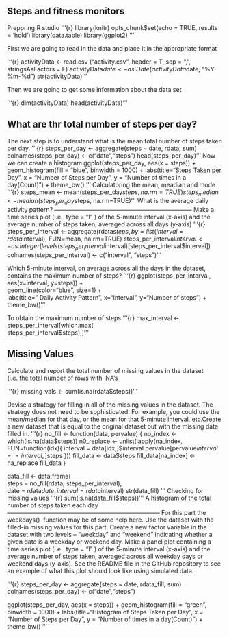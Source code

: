 Steps and fitness monitors
--------------------------------------------------

Preppring R studio 
'''{r}
library(knitr)
opts_chunk$set(echo = TRUE, results = 'hold')
library(data.table)
library(ggplot2)
'''

First we are going to read in the data and place it in the appropriate format 

'''{r}
activityData <- read.csv ("activity.csv", header = T, sep = ",", stringsAsFactors = F)
activityData$date <- as.Date(activityData$date, "%Y-%m-%d")
str(activityData)
'''

Then we are going to get some information about the data set 

'''{r}
dim(activityData)
head(activityData)
'''

What are thr total number of steps per day?
--------------------------------------------------------------------------------------------------
The next step is to understand what is the mean total number of steps taken per day. 
'''{r}
steps_per_day <- aggregate(steps ~ date, rdata, sum)
colnames(steps_per_day) <- c("date","steps")
head(steps_per_day)
'''
Now we can create a histogram 
ggplot(steps_per_day, aes(x = steps)) + 
       geom_histogram(fill = "blue", binwidth = 1000) + 
        labs(title="Steps Taken per Day", x = "Number of Steps per Day", y = "Number of times in a day(Count)") + theme_bw() 
             '''
Calculatoring the mean, meadian and mode 
'''{r}
steps_mean   <- mean(steps_per_day$steps, na.rm=TRUE)
steps_median <- median(steps_per_day$steps, na.rm=TRUE)
'''
What is the average daily activity pattern?
---------------------------------------------------------------------
Make a time series plot (i.e. 
type = "l"
) of the 5-minute interval (x-axis) and the average number of steps taken, averaged across all days (y-axis)
'''{r}
steps_per_interval <- aggregate(rdata$steps, 
                                by = list(interval = rdata$interval),
                                FUN=mean, na.rm=TRUE)
steps_per_interval$interval <- 
        as.integer(levels(steps_per_interval$interval)[steps_per_interval$interval])
colnames(steps_per_interval) <- c("interval", "steps")
'''

Which 5-minute interval, on average across all the days in the dataset, contains the maximum number of steps?
'''{r}
ggplot(steps_per_interval, aes(x=interval, y=steps)) +   
        geom_line(color="blue", size=1) +  
        labs(title=" Daily Activity Pattern", x="Interval", y="Number of steps") +  
        theme_bw()
        '''

To obtain the maximum number of steps 
'''{r}
max_interval <- steps_per_interval[which.max(  
        steps_per_interval$steps),]
'''

Missing Values
--------------------------------------------------------------------------------------
Calculate and report the total number of missing values in the dataset (i.e. the total number of rows with 
NA's

'''{r}
missing_vals <- sum(is.na(rdata$steps))
'''

Devise a strategy for filling in all of the missing values in the dataset. The strategy does not need to be sophisticated. For example, you could use the mean/median for that day, or the mean for that 5-minute interval, etc.Create a new dataset that is equal to the original dataset but with the missing data filled in.
'''{r}
no_fill <- function(data, pervalue) {
        no_index <- which(is.na(data$steps))
        n0_replace <- unlist(lapply(na_index, FUN=function(idx){
                interval = data[idx,]$interval
                pervalue[pervalue$interval == interval,]$steps
        }))
        fill_data <- data$steps
        fill_data[na_index] <- na_replace
        fill_data
}

data_fill <- data.frame(  
        steps = no_fill(rdata, steps_per_interval),  
        date = rdata$date,  
        interval = rdata$interval)
str(data_fill)
'''
Checking for missing values 
'''{r}
sum(is.na(data_fill$steps))
'''
A histogram of the total number of steps taken each day
-----------------------------------------------------------------------------
For this part the 
weekdays()
 function may be of some help here. Use the dataset with the filled-in missing values for this part.
Create a new factor variable in the dataset with two levels – “weekday” and “weekend” indicating whether a given date is a weekday or weekend day.
Make a panel plot containing a time series plot (i.e. 
type = "l"
) of the 5-minute interval (x-axis) and the average number of steps taken, averaged across all weekday days or weekend days (y-axis). See the README file in the GitHub repository to see an example of what this plot should look like using simulated data.

'''{r}
steps_per_day <- aggregate(steps ~ date, rdata_fill, sum)
colnames(steps_per_day) <- c("date","steps")


ggplot(steps_per_day, aes(x = steps)) + 
       geom_histogram(fill = "green", binwidth = 1000) + 
        labs(title="Histogram of Steps Taken per Day", 
             x = "Number of Steps per Day", y = "Number of times in a day(Count)") + theme_bw() 
'''
